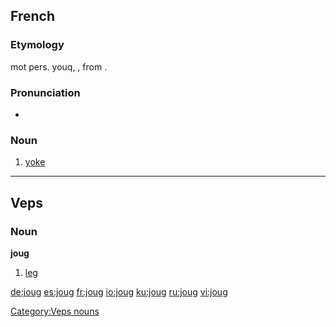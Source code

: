 ==French==

===Etymology===
mot pers. youq, {{L.|fr}} {{term|iugum}}, from {{proto|Indo-European|yugóm|lang=fr}}.

===Pronunciation===
* {{IPA|/ʒu/|lang=fr}}

===Noun===
{{fr-noun|m}}

# [[yoke]]

----

==Veps==

===Noun===
'''joug'''

# [[leg]]

[[Category:Veps nouns]]

[[de:joug]]
[[es:joug]]
[[fr:joug]]
[[io:joug]]
[[ku:joug]]
[[ru:joug]]
[[vi:joug]]
